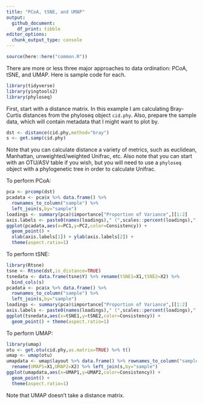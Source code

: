 ```yaml
---
title: "PCoA, tSNE, and UMAP"
output:
  github_document:
    df_print: tibble
editor_options: 
  chunk_output_type: console
---
```


```r
source(here::here("common.R"))
```

There are more or less three major approaches to data ordination: PCoA, tSNE, and UMAP. Here is sample code for each.
```r
library(tidyverse)
library(yingtools2)
library(phyloseq)
```

First, start with a distance matrix. In this example I am calculating Bray-Curtis distances from the phyloseq object `cid.phy`.
Also, prepare the sample data, which will contain metadata that I might want to plot by.
```r
dst <- distance(cid.phy,method="bray")
s <- get.samp(cid.phy)
```
Note that you can calculate distance a variety of metrics, such as euclidean, Manhattan, unweighted/weighted Unifrac, etc. Also note that you can start with an OTU/ASV table if you wish, but you will need to use a 
`phyloseq` object with a phylogenetic tree in order to calculate Unifrac.

To perform PCoA:
```r
pca <- prcomp(dst)
pcadata <- pca$x %>% data.frame() %>% 
  rownames_to_column("sample") %>%
  left_join(s,by="sample")
loadings <- summary(pca)$importance["Proportion of Variance",][1:2]
axis.labels <- paste0(names(loadings)," (",scales::percent(loadings),")")
ggplot(pcadata,aes(x=PC1,y=PC2,color=Consistency)) + 
  geom_point() +
  xlab(axis.labels[1]) + ylab(axis.labels[2]) + 
  theme(aspect.ratio=1)
```



To perform tSNE:
```r
library(Rtsne)
tsne <- Rtsne(dst,is_distance=TRUE)
tsnedata <- data.frame(tsne$Y) %>% rename(tSNE1=X1,tSNE2=X2) %>%
  bind_cols(s)
pcadata <- pca$x %>% data.frame() %>% 
  rownames_to_column("sample") %>%
  left_join(s,by="sample")
loadings <- summary(pca)$importance["Proportion of Variance",][1:2]
axis.labels <- paste0(names(loadings)," (",scales::percent(loadings),")")
ggplot(tsnedata,aes(x=tSNE1,y=tSNE2,color=Consistency)) + 
  geom_point() + theme(aspect.ratio=1)
```




To perform UMAP:
```r
library(umap)
otu <- get.otu(cid.phy,as.matrix=TRUE) %>% t()
umap <- umap(otu)
umapdata <- umap$layout %>% data.frame() %>% rownames_to_column("sample") %>% 
  rename(UMAP1=X1,UMAP2=X2) %>% left_join(s,by="sample")
ggplot(umapdata,aes(x=UMAP1,y=UMAP2,color=Consistency)) + 
  geom_point() +
  theme(aspect.ratio=1)
```

Note that UMAP doesn't take a distance matrix. 
